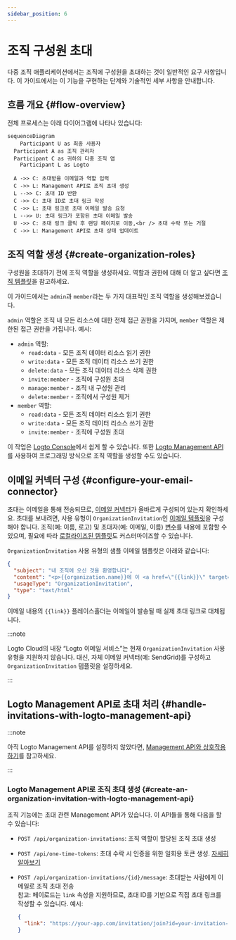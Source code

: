 ```yaml
---
sidebar_position: 6
---
```


# 조직 구성원 초대

다중 조직 애플리케이션에서는 조직에 구성원을 초대하는 것이 일반적인 요구 사항입니다. 이 가이드에서는 이 기능을 구현하는 단계와 기술적인 세부 사항을 안내합니다.

## 흐름 개요 \{#flow-overview}

전체 프로세스는 아래 다이어그램에 나타나 있습니다:

```mermaid
sequenceDiagram
	Participant U as 최종 사용자
  Participant A as 조직 관리자
  Participant C as 귀하의 다중 조직 앱
	Participant L as Logto

  A ->> C: 초대받을 이메일과 역할 입력
  C ->> L: Management API로 조직 초대 생성
  L -->> C: 초대 ID 반환
  C ->> C: 초대 ID로 초대 링크 작성
  C ->> L: 초대 링크로 초대 이메일 발송 요청
  L -->> U: 초대 링크가 포함된 초대 이메일 발송
  U ->> C: 초대 링크 클릭 후 랜딩 페이지로 이동,<br /> 초대 수락 또는 거절
  C ->> L: Management API로 초대 상태 업데이트
```

## 조직 역할 생성 \{#create-organization-roles}

구성원을 초대하기 전에 조직 역할을 생성하세요. 역할과 권한에 대해 더 알고 싶다면 [조직 템플릿](/authorization/organization-template)을 참고하세요.

이 가이드에서는 `admin`과 `member`라는 두 가지 대표적인 조직 역할을 생성해보겠습니다.

`admin` 역할은 조직 내 모든 리소스에 대한 전체 접근 권한을 가지며, `member` 역할은 제한된 접근 권한을 가집니다. 예시:

- `admin` 역할:
  - `read:data` - 모든 조직 데이터 리소스 읽기 권한
  - `write:data` - 모든 조직 데이터 리소스 쓰기 권한
  - `delete:data` - 모든 조직 데이터 리소스 삭제 권한
  - `invite:member` - 조직에 구성원 초대
  - `manage:member` - 조직 내 구성원 관리
  - `delete:member` - 조직에서 구성원 제거
- `member` 역할:
  - `read:data` - 모든 조직 데이터 리소스 읽기 권한
  - `write:data` - 모든 조직 데이터 리소스 쓰기 권한
  - `invite:member` - 조직에 구성원 초대

이 작업은 [Logto Console](https://cloud.logto.io/)에서 쉽게 할 수 있습니다. 또한 [Logto Management API](https://openapi.logto.io/operation/operation-createorganizationrole)를 사용하여 프로그래밍 방식으로 조직 역할을 생성할 수도 있습니다.

## 이메일 커넥터 구성 \{#configure-your-email-connector}

초대는 이메일을 통해 전송되므로, [이메일 커넥터](/connectors/email-connectors)가 올바르게 구성되어 있는지 확인하세요. 초대를 보내려면, 사용 유형이 `OrganizationInvitation`인 [이메일 템플릿](/connectors/email-connectors/email-templates#email-template-types)을 구성해야 합니다. 조직(예: 이름, 로고) 및 초대자(예: 이메일, 이름) [변수](/connectors/email-connectors/email-templates#email-template-variables)를 내용에 포함할 수 있으며, 필요에 따라 [로컬라이즈된 템플릿](/connectors/email-connectors/email-templates#email-template-localization)도 커스터마이즈할 수 있습니다.

`OrganizationInvitation` 사용 유형의 샘플 이메일 템플릿은 아래와 같습니다:

```json
{
  "subject": "내 조직에 오신 것을 환영합니다",
  "content": "<p>{{organization.name}}에 이 <a href=\"{{link}}\" target=\"_blank\">링크</a>로 참여하세요.</p>",
  "usageType": "OrganizationInvitation",
  "type": "text/html"
}
```

이메일 내용의 `{{link}}` 플레이스홀더는 이메일이 발송될 때 실제 초대 링크로 대체됩니다.

:::note

Logto Cloud의 내장 “Logto 이메일 서비스”는 현재 `OrganizationInvitation` 사용 유형을 지원하지 않습니다. 대신, 자체 이메일 커넥터(예: SendGrid)를 구성하고 `OrganizationInvitation` 템플릿을 설정하세요.

:::

## Logto Management API로 초대 처리 \{#handle-invitations-with-logto-management-api}

:::note

아직 Logto Management API를 설정하지 않았다면, [Management API와 상호작용하기](/integrate-logto/interact-with-management-api)를 참고하세요.

:::

### Logto Management API로 조직 초대 생성 \{#create-an-organization-invitation-with-logto-management-api}

조직 기능에는 초대 관련 Management API가 있습니다. 이 API들을 통해 다음을 할 수 있습니다:

- `POST /api/organization-invitations`: 조직 역할이 할당된 조직 초대 생성
- `POST /api/one-time-tokens`: 초대 수락 시 인증을 위한 일회용 토큰 생성. [자세히 알아보기](/end-user-flows/one-time-token)
- `POST /api/organization-invitations/{id}/message`: 초대받는 사람에게 이메일로 조직 초대 전송  
  참고: 페이로드는 `link` 속성을 지원하므로, 초대 ID를 기반으로 직접 초대 링크를 작성할 수 있습니다. 예시:

  ```json
  {
    "link": "https://your-app.com/invitation/join?id=your-invitation-id&token=your-one-time-token&email=invitee-email"
  }
  ```

